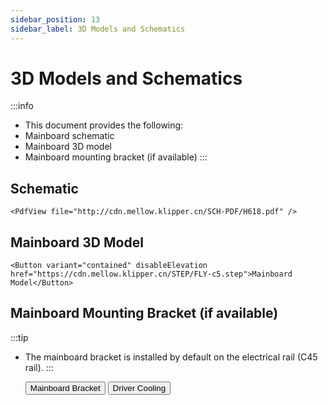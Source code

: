 ```yaml
---
sidebar_position: 13
sidebar_label: 3D Models and Schematics
---
```




# 3D Models and Schematics


:::info
* This document provides the following:
* Mainboard schematic
* Mainboard 3D model
* Mainboard mounting bracket (if available)
:::

## Schematic

    <PdfView file="http://cdn.mellow.klipper.cn/SCH-PDF/H618.pdf" />


## Mainboard 3D Model

    <Button variant="contained" disableElevation href="https://cdn.mellow.klipper.cn/STEP/FLY-c5.step">Mainboard Model</Button>


## Mainboard Mounting Bracket (if available)

:::tip
* The mainboard bracket is installed by default on the electrical rail (C45 rail).
:::

    <Button variant="contained" disableElevation href="https://www.printables.com/model/574200-fly-c5-motherboard-bracket">Mainboard Bracket</Button>
    <Button variant="contained" disableElevation href="https://www.printables.com/model/572887-fly-c5-stepper-driver-fan-duct-5015-qu-dong-san-re">Driver Cooling</Button>
